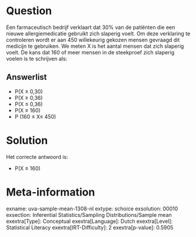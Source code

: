 Question
========

Een farmaceutisch bedrijf verklaart dat 30% van de patiënten die een
nieuwe allergiemedicatie gebruikt zich slaperig voelt. Om deze
verklaring te controleren wordt er aan 450 willekeurig gekozen mensen
gevraagd dit medicijn te gebruiken. We meten X is het aantal mensen dat
zich slaperig voelt. De kans dat 160 of meer mensen in de steekproef
zich slaperig voelen is te schrijven als:

Answerlist
----------

* P(X ≥ 0,30)
* P(X ≥ 0,36)
* P(X ≤ 0,36)
* P(X ≥ 160)
* P (160 ≤ X≤ 450)

Solution
========

Het correcte antwoord is: 

* P(X ≥ 160)

Meta-information
================
exname: uva-sample-mean-1308-nl
extype: schoice
exsolution: 00010
exsection: Inferential Statistics/Sampling Distributions/Sample mean
exextra[Type]: Conceptual
exextra[Language]: Dutch
exextra[Level]: Statistical Literacy
exextra[IRT-Difficulty]: 2
exextra[p-value]: 0.5905
